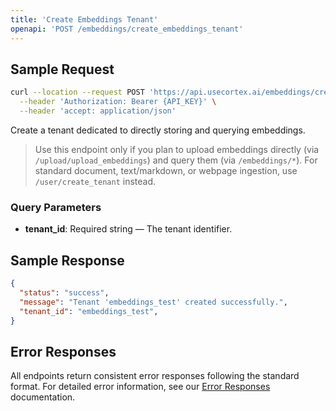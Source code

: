 ```yaml
---
title: 'Create Embeddings Tenant'
openapi: 'POST /embeddings/create_embeddings_tenant'
---
```



<Panel>
  <TableOfContents />
</Panel>

## Sample Request

```bash
curl --location --request POST 'https://api.usecortex.ai/embeddings/create_embeddings_tenant?tenant_id={TENANT_ID}' \
  --header 'Authorization: Bearer {API_KEY}' \
  --header 'accept: application/json'
```

Create a tenant dedicated to directly storing and querying embeddings.

> Use this endpoint only if you plan to upload embeddings directly (via `/upload/upload_embeddings`) and query them (via `/embeddings/*`). For standard document, text/markdown, or webpage ingestion, use `/user/create_tenant` instead.

### Query Parameters
- **tenant_id**: Required string — The tenant identifier.


## Sample Response

```json
{
  "status": "success",
  "message": "Tenant 'embeddings_test' created successfully.",
  "tenant_id": "embeddings_test",
}
```

## Error Responses

All endpoints return consistent error responses following the standard format. For detailed error information, see our [Error Responses](/api-reference/error-responses) documentation.

